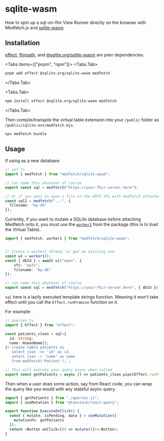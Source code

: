  
# sqlite-wasm
How to spin up a sql-on-fhir View Runner directly on the browser with Medfetch.js and [sqlite-wasm](https://github.com/sqlite/sqlite-wasm)

## Installation
[effect](https://effect.website/), [fhirpath](https://hl7.github.io/fhirpath.js/), and [@sqlite.org/sqlite-wasm]() are peer dependencies.

<Tabs items={["pnpm", "npm"]}>
<Tabs.Tab>
```bash copy
pnpm add effect @sqlite.org/sqlite-wasm medfetch
```
</Tabs.Tab>

<Tabs.Tab>
```bash copy
npm install effect @sqlite.org/sqlite-wasm medfetch
```
</Tabs.Tab>
</Tabs>

Then compile/transpile the virtual table extension into your `/public` folder as `/public/sqlite-ext/medfetch.mjs`.

```bash
npx medfetch bundle
```

## Usage
If using as a new database:

```ts
// sof.ts
import { medfetch } from "medfetch/sqlite-wasm";

// Can name this whatever of course
export const sql = medfetch("https://your-fhir-server.here");

// Or if you want to open a file in the OPFS VFS with medfetch attached to the database
const sql2 = medfetch("...", {
  filename: "my-db"
});
```

Currently, if you want to mutate a SQLite database before
attaching Medfetch onto it, you must use the [`worker1`]()
from the package (this is to load the Virtual Table).

```ts
import { medfetch, worker1 } from "medfetch/sqlite-wasm";


// Create a worker1 thread, or get an existing one
const w1 = worker1();
const { dbId } = await w1("open", {
    vfs: "opfs",
    filename: "my-db"
});

// Can name this whatever of course
export const sql = medfetch("https://your-fhir-server.here", { dbId });
```

`sql` here is a lazily executed template strings function.
Meaning it won't take effect until you call the `Effect.runPromise` function on it.

For example:

```ts
// queries.ts
import { Effect } from "effect";

const patients_clean = sql<{
  id: string;
  name: HumanName[];
}>`create table patients as 
   select json ->> 'id' as id,
   select json -> 'name' as name
   from medfetch('Patient');`;

// This will execute your query async when called
export const getPatients = async () => patients_clean.pipe(Effect.runPromise);
```

Then when a user does some action, say from React code, you can wrap the query like 
you would with any stateful async query.

```ts
import { getPatients } from "./queries.js";
import { useMutation } from "@tanstack/react-query";

export function ExecuteOnClick() {
  const { mutate, isPending, data } = useMutation({
    mutationFn: getPatients
  });
  return <Button onClick={() => mutate()}></Button>;
}
```
